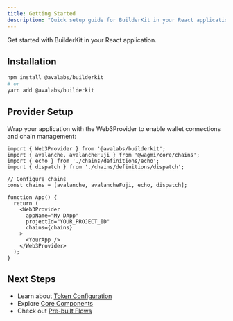 ```yaml
---
title: Getting Started
description: "Quick setup guide for BuilderKit in your React application."
---
```


Get started with BuilderKit in your React application.

## Installation

```bash
npm install @avalabs/builderkit
# or
yarn add @avalabs/builderkit
```

## Provider Setup

Wrap your application with the Web3Provider to enable wallet connections and chain management:

```tsx
import { Web3Provider } from '@avalabs/builderkit';
import { avalanche, avalancheFuji } from '@wagmi/core/chains';
import { echo } from './chains/definitions/echo';
import { dispatch } from './chains/definitions/dispatch';

// Configure chains
const chains = [avalanche, avalancheFuji, echo, dispatch];

function App() {
  return (
    <Web3Provider
      appName="My DApp"
      projectId="YOUR_PROJECT_ID"
      chains={chains}
    >
      <YourApp />
    </Web3Provider>
  );
}
```

## Next Steps

- Learn about [Token Configuration](/docs/builderkit/tokens)
- Explore [Core Components](/docs/builderkit/components/control)
- Check out [Pre-built Flows](/docs/builderkit/flows/ictt) 